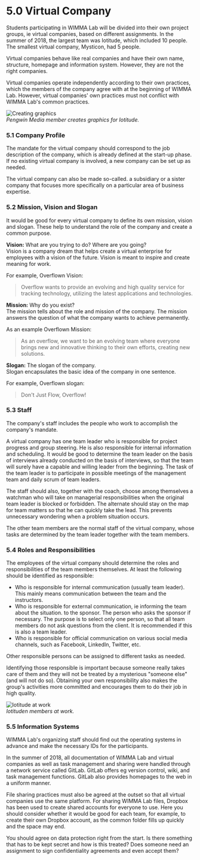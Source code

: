 # 5.0 Virtual Company

Students participating in WIMMA Lab will be divided into their own project groups, ie virtual companies, based on different assignments. In the summer of 2018, the largest team was Iotitude, which included 10 people. The smallest virtual company, Mysticon, had 5 people.

Virtual companies behave like real companies and have their own name, structure, homepage and information system. However, they are not the right companies.

Virtual companies operate independently according to their own practices, which the members of the company agree with at the beginning of WIMMA Lab. However, virtual companies' own practices must not conflict with WIMMA Lab's common practices.

![Creating graphics](../images/image012.jpg)  
*Pengwin Media member creates graphics for Iotitude.*

### 5.1 Company Profile

The mandate for the virtual company should correspond to the job description of the company, which is already defined at the start-up phase. If no existing virtual company is involved, a new company can be set up as needed.

The virtual company can also be made so-called. a subsidiary or a sister company that focuses more specifically on a particular area of business expertise.

### 5.2 Mission, Vision and Slogan

It would be good for every virtual company to define its own mission, vision and slogan. These help to understand the role of the company and create a common purpose.

**Vision:** What are you trying to do? Where are you going?  
Vision is a company dream that helps create a virtual enterprise for employees with a vision of the future. Vision is meant to inspire and create meaning for work.

For example, Overflown Vision:
> Overflow wants to provide an evolving and high quality service for tracking technology, utilizing the latest applications and technologies.

**Mission:** Why do you exist?  
The mission tells about the role and mission of the company. The mission answers the question of what the company wants to achieve permanently.

As an example Overflown Mission:
> As an overflow, we want to be an evolving team where everyone brings new and innovative thinking to their own efforts, creating new solutions.

**Slogan:** The slogan of the company.  
Slogan encapsulates the basic idea of the company in one sentence.

For example, Overflown slogan:
> Don't Just Flow, Overflow!

### 5.3 Staff

The company's staff includes the people who work to accomplish the company's mandate.

A virtual company has one team leader who is responsible for project progress and group steering. He is also responsible for internal information and scheduling. It would be good to determine the team leader on the basis of interviews already conducted on the basis of interviews, so that the team will surely have a capable and willing leader from the beginning. The task of the team leader is to participate in possible meetings of the management team and daily scrum of team leaders.

The staff should also, together with the coach, choose among themselves a watchman who will take on managerial responsibilities when the original team leader is blocked or forbidden. The alternate should stay on the map for team matters so that he can quickly take the lead. This prevents unnecessary wondering when a problem situation occurs.

The other team members are the normal staff of the virtual company, whose tasks are determined by the team leader together with the team members.

### 5.4 Roles and Responsibilities

The employees of the virtual company should determine the roles and responsibilities of the team members themselves. At least the following should be identified as responsible:

* Who is responsible for internal communication (usually team leader). This mainly means communication between the team and the instructors.
* Who is responsible for external communication, ie informing the team about the situation. to the sponsor. The person who asks the sponsor if necessary. The purpose is to select only one person, so that all team members do not ask questions from the client. It is recommended if this is also a team leader.
* Who is responsible for official communication on various social media channels, such as Facebook, LinkedIn, Twitter, etc.

Other responsible persons can be assigned to different tasks as needed.

Identifying those responsible is important because someone really takes care of them and they will not be treated by a mysterious "someone else" (and will not do so). Obtaining your own responsibility also makes the group's activities more committed and encourages them to do their job in high quality.

![Iotitude at work](../images/image013.jpg)   
*Iotituden members at work.*

### 5.5 Information Systems

WIMMA Lab's organizing staff should find out the operating systems in advance and make the necessary IDs for the participants.

In the summer of 2018, all documentation of WIMMA Lab and virtual companies as well as task management and sharing were handled through a network service called GitLab. GitLab offers eg version control, wiki, and task management functions. GitLab also provides homepages to the web in a uniform manner.

File sharing practices must also be agreed at the outset so that all virtual companies use the same platform. For sharing WIMMA Lab files, Dropbox has been used to create shared accounts for everyone to use. Here you should consider whether it would be good for each team, for example, to create their own Dropbox account, as the common folder fills up quickly and the space may end.

You should agree on data protection right from the start. Is there something that has to be kept secret and how is this treated? Does someone need an assignment to sign confidentiality agreements and even accept them?
